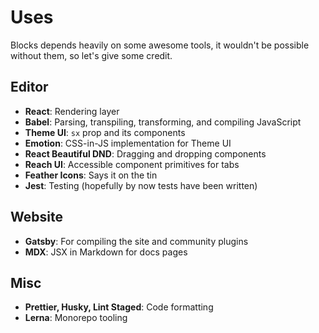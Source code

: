 
# Uses

Blocks depends heavily on some awesome tools, it wouldn't be possible
without them, so let's give some credit.

## Editor

- **React**: Rendering layer
- **Babel**: Parsing, transpiling, transforming, and compiling JavaScript
- **Theme UI**: `sx` prop and its components
- **Emotion**: CSS-in-JS implementation for Theme UI
- **React Beautiful DND**: Dragging and dropping components
- **Reach UI**: Accessible component primitives for tabs
- **Feather Icons**: Says it on the tin
- **Jest**: Testing (hopefully by now tests have been written)

## Website

- **Gatsby**: For compiling the site and community plugins
- **MDX**: JSX in Markdown for docs pages

## Misc

- **Prettier, Husky, Lint Staged**: Code formatting
- **Lerna**: Monorepo tooling
